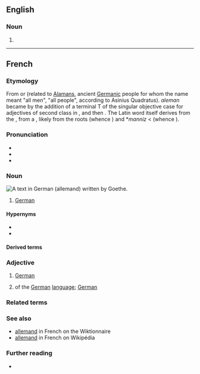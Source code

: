 {{also|Allemand|Allémand}}
==English==

===Noun===
{{head|en|misspelling}}

# {{misspelling of|en|allemande}}

----

==French==

===Etymology===
From {{der|fr|LL|Alamannus}} or {{m|la|Alemannus}} (related to [[Alaman]]s, ancient [[Germanic]] people for whom the name meant "all men", "all people", according to Asinius Quadratus). ''aleman'' became {{m|fro|alemant}} by the addition of a terminal T of the singular objective case for adjectives of second class in {{der|fr|fro|-}}, and then {{m|fro|alemand}}. The Latin word itself derives from the {{cog|goh|Alaman}}, from a {{der|fr|gem-pro|*Alamanniz}}, likely from the roots {{m|gem-pro|*allaz}} (whence {{cog|en|all}}) and *''manniz'' < {{m|gem-pro|*mann-}} (whence {{cog|en|man}}).

===Pronunciation===
* {{fr-IPA}}
* {{audio|fr|fr-allemand-fr FR-Paris.ogg|Audio (Parisian)}}
* {{audio|fr|LL-Q150 (fra)-DSwissK-belgo-allemand.wav|Audio}}

===Noun===
[[Image:Goethe Faust Opening Fraktur 20052706.jpg|thumb|A text in German ('''allemand''') written by Goethe.]]
{{fr-noun|m}}

# [[German]] {{gloss|The [[German]] language}}
#: {{syn|fr|langue de Goethe|langue de Schiller|langue de Charlemagne|langue des Francs}}
#: {{uxi|fr|L’'''allemand''' est une langue germanique.|'''German''' is a Germanic language.}}
#: {{uxi|fr|Mon stagiaire parle un '''allemand''' impeccable.|My trainee speaks perfect '''German'''.}}
#: {{uxi|fr|Parlez-vous '''allemand''' ?|Do you speak '''German'''?}}

====Hypernyms====
* {{l|fr|langue}}
* {{l|fr|langue germanique}}

====Derived terms====
{{col2|fr|bas allemand|berger allemand|haut allemand}}

===Adjective===
{{fr-adj}}

# {{lb|fr|relational}} [[German]] {{gloss|related to or originating from Germany}}
#: {{uxi|fr|J’ai acheté une voiture '''allemande'''.|I've bought a '''German''' car.}}
#: {{uxi|fr|Les contes '''allemands''' sont fameux.|'''German''' fairy tales are famous.}}
# {{lb|fr|relational}} of the [[German]] [[language]]; [[German]]
#: {{uxi|fr|Il n’y a pas qu’en Allemagne qu’on utilise des mots '''allemands'''.|Not only in Germany does one use '''German''' words.}}
#: {{uxi|fr|La traduction '''allemande''' de ''France'' est ''Frankreich''.|The '''German''' translation of "France" is ''Frankreich''.}}

===Related terms===
{{rel2|fr|alémanique|Allemagne}}

===See also===
* [http://fr.wiktionary.org/wiki/allemand allemand] in French on the Wiktionnaire
* [http://fr.wikipedia.org/wiki/Allemand allemand] in French on Wikipédia

===Further reading===
* {{R:TLFi}}

{{C|fr|Germany|Languages}}